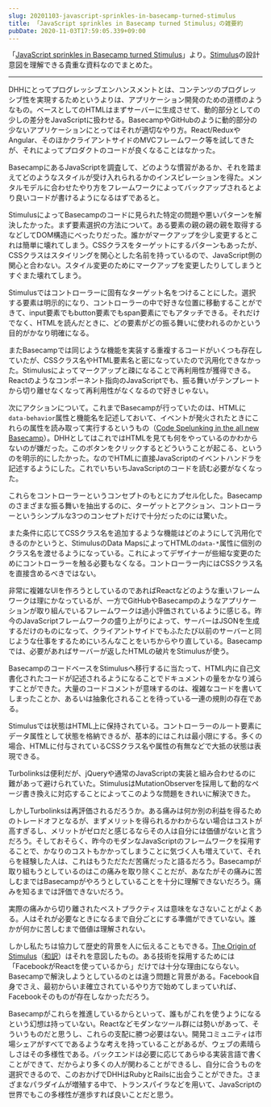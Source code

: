 ```yaml
---
slug: 20201103-javascript-sprinkles-in-basecamp-turned-stimulus
title: 「JavaScript sprinkles in Basecamp turned Stimulus」の雑要約
pubDate: 2020-11-03T17:59:05.339+09:00
---
```


「[JavaScript sprinkles in Basecamp turned Stimulus](https://changelog.com/podcast/286)」より。[Stimulus](https://stimulusjs.org/)の設計意図を理解できる貴重な資料なのでまとめた。

---

DHHにとってプログレッシブエンハンスメントとは、コンテンツのプログレッシブ性を実現するためというよりは、アプリケーション開発のための道標のようなもの。ベースとしてのHTMLはまずサーバーに生成させて、動的部分としての少しの差分をJavaScriptに扱わせる。BasecampやGitHubのように動的部分の少ないアプリケーションにとってはそれが適切なやり方。React/ReduxやAngular、そのほかクライアントサイドのMVCフレームワーク等を試してきたが、それによってプロダクトのコードが良くなることはなかった。

BasecampにあるJavaScriptを調査して、どのような慣習があるか、それを踏まえてどのようなスタイルが受け入れられるかのインスピレーションを得た。メンタルモデルに合わせたやり方をフレームワークによってバックアップされるとより良いコードが書けるようになるはずであると。

StimulusによってBasecampのコードに見られた特定の問題や悪いパターンを解決したかった。まず要素選択の方法について。ある要素の親の親の親を取得するなどしてDOM構造にべったりだった。誰かがマークアップを少し変更するとこれは簡単に壊れてしまう。CSSクラスをターゲットにするパターンもあったが、CSSクラスはスタイリングを関心とした名前を持っているので、JavaScript側の関心と合わない。スタイル変更のためにマークアップを変更したりしてしまうとすぐまた壊れてしまう。

Stimulusではコントローラーに固有なターゲット名をつけることにした。選択する要素は明示的になり、コントローラーの中で好きな位置に移動することができて、input要素でもbutton要素でもspan要素にでもアタッチできる。それだけでなく、HTMLを読んだときに、どの要素がどの振る舞いに使われるのかという目的がかなり明確になる。

またBasecampでは同じような機能を実装する重複するコードがいくつも存在していたが、CSSクラス名やHTML要素名と密になっていたので汎用化できなかった。Stimulusによってマークアップと疎になることで再利用性が獲得できる。Reactのようなコンポーネント指向のJavaScriptでも、振る舞いがテンプレートから切り離せなくなって再利用性がなくなるので好きじゃない。

次にアクションについて。これまでBasecampが行っていたのは、HTMLに`data-behavior`属性と機能名を記述しておいて、イベントが発火されたときにこれらの属性を読み取って実行するというもの（[Code Spelunking in the all new Basecamp](https://signalvnoise.com/posts/3167-code-spelunking-in-the-all-new-basecamp)）。DHHとしてはこれではHTMLを見ても何をやっているのかわからないのが嫌だった。このボタンをクリックするとどういうことが起こる、というのを明示的にしたかった。なのでHTMLに直接JavaScriptのイベントハンドラを記述するようにした。これでいちいちJavaScriptのコードを読む必要がなくなった。

これらをコントローラーというコンセプトのもとにカプセル化した。Basecampのさまざまな振る舞いを抽出するのに、ターゲットとアクション、コントローラーというシンプルな3つのコンセプトだけで十分だったのには驚いた。

また条件に応じてCSSクラス名を追加するような機能はどのようにして汎用化できるのかというと、StimulusのData MapsによってHTMLの`data-*`属性に個別のクラス名を渡せるようになっている。これによってデザイナーが些細な変更のためにコントローラーを触る必要もなくなる。コントローラー内にはCSSクラス名を直接含めるべきではない。

非常に複雑なUIを作ろうとしているのであればReactなどのような重いフレームワークは理にかなっているが、一方でGitHubやBasecampのようなアプリケーションが取り組んでいるフレームワークは過小評価されているように感じる。昨今のJavaScriptフレームワークの盛り上がりによって、サーバーはJSONを生成するだけのものになって、クライアントサイドでもふたたび以前のサーバーと同じような仕事をするためにいろんなことをいちからやり直している。Basecampでは、必要があればサーバーが返したHTMLの破片をStimulusが使う。

BasecampのコードベースをStimulusへ移行するに当たって、HTML内に自己文書化されたコードが記述されるようになることでドキュメントの量をかなり減らすことができた。大量のコードコメントが意味するのは、複雑なコードを書いてしまったことか、あるいは抽象化されることを待っている一連の規則の存在である。

Stimulusでは状態はHTML上に保持されている。コントローラーのルート要素にデータ属性として状態を格納できるが、基本的にはこれは最小限にする。多くの場合、HTMLに付与されているCSSクラス名や属性の有無などで大抵の状態は表現できる。

Turbolinksは便利だが、jQueryや通常のJavaScriptの実装と組み合わせるのに難があって避けられていた。StimulusはMutationObserverを採用して動的なページ書き換えに対応することによってこのような問題をきれいに解決できた。

しかしTurbolinksは再評価されるだろうか。ある痛みは何か別の利益を得るためのトレードオフとなるが、まずメリットを得られるかわからない場合はコストが高すぎるし、メリットがゼロだと感じるならその人は自分には価値がないと言うだろう。そしておそらく、昨今のモダンなJavaScriptのフレームワークを採用することで、かなりのコストもかかってしまうことに気づく人も増えていて、それらを経験した人は、これはもうただただ苦痛だったと語るだろう。Basecampが取り組もうとしているのはこの痛みを取り除くことだが、あなたがその痛みに苦しむまではBasecampがやろうとしていることを十分に理解できないだろう。痛みを知るまでは評価できないだろう。

実際の痛みから切り離されたベストプラクティスは意味をなさないことがよくある。人はそれが必要なときになるまで自分ごとにする準備ができていない。誰かが何かに苦しむまで価値は理解されない。

しかし私たちは協力して歴史的背景を人に伝えることもできる。[The Origin of Stimulus](https://stimulusjs.org/handbook/origin)（[和訳](https://yuheiy.hatenablog.com/entry/2019/05/02/204549)）はそれを意図したもの。ある技術を採用するためには「FacebookがReactを使っているから」だけでは十分な理由にならない。Basecampで解決しようとしているのとは違う問題と背景がある。Facebook自身でさえ、最初からいま確立されているやり方で始めてしまっていれば、Facebookそのものが存在しなかっただろう。

Basecampがこれらを推進しているからといって、誰もがこれを使うようになるという幻想は持っていない。Reactなどモダンなツール群には勢いがあって、そういうものだと思うし、これらの支配に勝つ必要はない。開発コミュニティは市場シェアがすべてであるような考えを持っていることがあるが、ウェブの素晴らしさはその多様性である。バックエンドは必要に応じてあらゆる実装言語で書くことができて、だからより多くの人が関わることができるし、自分に合うものを選択できるので、このおかげでDHHはRubyとRailsに出会うことができた。さまざまなパラダイムが増殖する中で、トランスパイラなどを用いて、JavaScriptの世界でもこの多様性が進歩すれば良いことだと思う。
